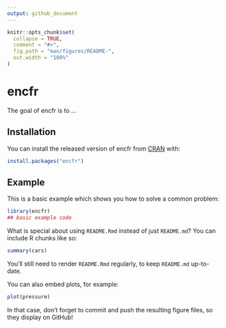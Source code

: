 ```yaml
---
output: github_document
---
```


<!-- README.md is generated from README.Rmd. Please edit that file -->

```r
knitr::opts_chunk$set(
  collapse = TRUE,
  comment = "#>",
  fig.path = "man/figures/README-",
  out.width = "100%"
)
```

# encfr

<!-- badges: start -->
<!-- badges: end -->

The goal of encfr is to ...

## Installation

You can install the released version of encfr from [CRAN](https://CRAN.R-project.org) with:

``` r
install.packages("encfr")
```

## Example

This is a basic example which shows you how to solve a common problem:

```r
library(encfr)
## basic example code
```

What is special about using `README.Rmd` instead of just `README.md`? You can include R chunks like so:

```r
summary(cars)
```

You'll still need to render `README.Rmd` regularly, to keep `README.md` up-to-date.

You can also embed plots, for example:

```r
plot(pressure)
```

In that case, don't forget to commit and push the resulting figure files, so they display on GitHub!
